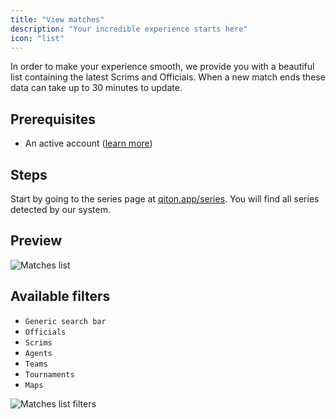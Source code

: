 ```yaml
---
title: "View matches"
description: "Your incredible experience starts here"
icon: "list"
---
```


In order to make your experience smooth, we provide you with a beautiful list containing the latest Scrims and Officials.
When a new match ends these data can take up to 30 minutes to update.

## Prerequisites

- An active account ([learn more](/get-started/setup))

## Steps

Start by going to the series page at [qiton.app/series](https://qiton.app/series).
You will find all series detected by our system.

## Preview

<Frame>
    <img
        src="./images/root/list.png"
        alt="Matches list"
    />
</Frame>

## Available filters

- `Generic search bar`
- `Officials`
- `Scrims`
- `Agents`
- `Teams`
- `Tournaments`
- `Maps`

<Frame>
    <img
        src="./images/root/filters.png"
        alt="Matches list filters"
    />
</Frame>
